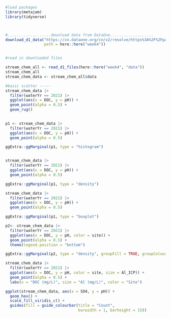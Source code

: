 ```r
#load packages
library(metajam)
library(tidyverse)



#...................download data from DataOne...................
download_d1_data("https://cn.dataone.org/cn/v2/resolve/https%3A%2F%2Fpasta.lternet.edu%2Fpackage%2Fdata%2Feml%2Fknb-lter-hbr%2F208%2F9%2F3b3cf7ea447cb875d7c7d68ebdfd24c7",
                 path = here::here("week4")) 


#read in downloaded files 

stream_chem_all <- read_d1_files(here::here("week4", "data"))
stream_chem_all
stream_chem_data <- stream_chem_all$data

```


```r
#basic scatter -----
stream_chem_data |> 
  filter(waterYr == 2021) |> 
  ggplot(aes(x = DOC, y = pH)) + 
  geom_point(alpha = 0.5) +
  geom_rug()
  
```
```r
p1 <- stream_chem_data |> 
  filter(waterYr == 2021) |> 
  ggplot(aes(x = DOC, y = pH)) + 
  geom_point(alpha = 0.5)

ggExtra::ggMarginal(p1, type = "histogram")


stream_chem_data |> 
  filter(waterYr == 2021) |> 
  ggplot(aes(x = DOC, y = pH)) + 
  geom_point(alpha = 0.5)

ggExtra::ggMarginal(p1, type = "density")

stream_chem_data |> 
  filter(waterYr == 2021) |> 
  ggplot(aes(x = DOC, y = pH)) + 
  geom_point(alpha = 0.5)

ggExtra::ggMarginal(p1, type = "boxplot")


```



```r
p2<- stream_chem_data |> 
  filter(waterYr == 2021) |> 
  ggplot(aes(x = DOC, y = pH, color = site)) + 
  geom_point(alpha = 0.5) +
  theme(legend.position = "bottom")

ggExtra::ggMarginal(p2, type = "density", groupFill = TRUE, groupColour = TRUE)
```

```r
stream_chem_data |> 
  filter(waterYr == 2021) |> 
  ggplot(aes(x = DOC, y = pH, color = site, size = Al_ICP)) + 
  geom_point(alpha = 0.5) +
  labs(x = "DOC (mg/L)", size = "Al (mg/L)", color = "Site")

```


```r
ggplot(stream_chem_data, aes(x = SO4, y = pH)) +
  geom_hex() +
  scale_fill_viridis_c() + 
  guides(fill = guide_colourbar(title = "Count", 
                                barwidth = 1, barheight = 15))
```


